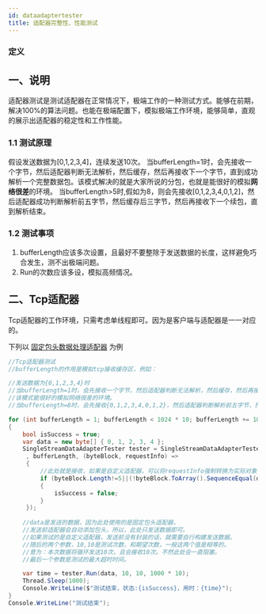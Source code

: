 ```yaml
---
id: dataadaptertester
title: 适配器完整性、性能测试
---
```



### 定义

<TouchSocketCoreDefinition />


## 一、说明

适配器测试是测试适配器在正常情况下，极端工作的一种测试方式。能够在前期，解决100%的算法问题。也能在极端配置下，模拟极端工作环境，能够简单，直观的展示出适配器的稳定性和工作性能。


### 1.1 测试原理

假设发送数据为[0,1,2,3,4]，连续发送10次。
当bufferLength=1时，会先接收一个字节，然后适配器判断无法解析，然后缓存，然后再接收下一个字节，直到成功解析一个完整数据包。该模式解决的就是大家所说的分包，也就是能很好的模拟**网络很差**的环境。
当bufferLength>5时,假如为8，则会先接收[0,1,2,3,4,0,1,2]，然后适配器成功判断解析前五字节，然后缓存后三字节，然后再接收下一个续包，直到解析结束。


### 1.2 测试事项

1. bufferLength应该多次设置，且最好不要整除于发送数据的长度，这样避免巧合发生，测不出极端问题。
2. Run的次数应该多设，模拟高频情况。


## 二、Tcp适配器

Tcp适配器的工作环境，只需考虑单线程即可。因为是客户端与适配器是一一对应的。

下列以 [固定包头数据处理适配器](./packageadapter.mdx) 为例

```csharp showLineNumbers
//Tcp适配器测试
//bufferLength的作用是模拟tcp接收缓存区，例如：

//发送数据为{0,1,2,3,4}时
//当bufferLength=1时，会先接收一个字节，然后适配器判断无法解析，然后缓存，然后再接收下一个字节，直到成功解析。
//该模式能很好的模拟网络很差的环境。
//当bufferLength=8时，会先接收{0,1,2,3,4,0,1,2}，然后适配器判断解析前五字节，然后缓存后三字节，然后再接收下一个续包，直到解析结束

for (int bufferLength = 1; bufferLength < 1024 * 10; bufferLength += 1024)
{
    bool isSuccess = true;
    var data = new byte[] { 0, 1, 2, 3, 4 };
    SingleStreamDataAdapterTester tester = SingleStreamDataAdapterTester.CreateTester(new FixedHeaderPackageAdapter()
     , bufferLength, (byteBlock, requestInfo) =>
     {
         //此处就是接收，如果是自定义适配器，可以将requestInfo强制转换为实际对象，然后判断数据的确定性
         if (byteBlock.Length!=5||(!byteBlock.ToArray().SequenceEqual(data)))
         {
             isSuccess = false;
         }
     });
    
    //data是发送的数据，因为此处使用的是固定包头适配器，
    //发送前适配器会自动添加包头，所以，此处只发送数据即可。
	//如果测试的是自定义适配器，发送前没有封装的话，就需要自行构建发送数据。
	//随后的两个参数，10,10是测试次数，和期望次数，一般这两个值是相等的。
	//意为：本次数据将循环发送10次，且会接收10次。不然此处会一直阻塞。
	//最后一个参数是测试的最大超时时间。

    var time = tester.Run(data, 10, 10, 1000 * 10);
    Thread.Sleep(1000);
    Console.WriteLine($"测试结束，状态:{isSuccess}，用时：{time}");
}
Console.WriteLine("测试结束");

```
